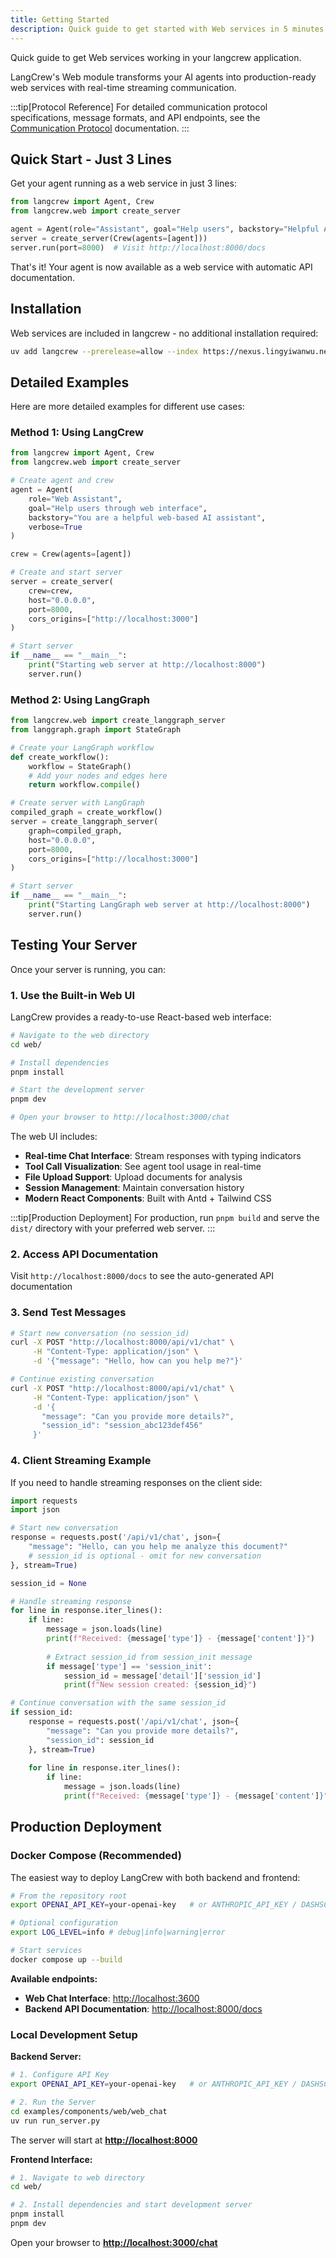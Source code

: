 ```yaml
---
title: Getting Started
description: Quick guide to get started with Web services in 5 minutes
---
```


Quick guide to get Web services working in your langcrew application.

LangCrew's Web module transforms your AI agents into production-ready web services with real-time streaming communication.

:::tip[Protocol Reference]
For detailed communication protocol specifications, message formats, and API endpoints, see the [Communication Protocol](/guides/web/protocol) documentation.
:::

## Quick Start - Just 3 Lines

Get your agent running as a web service in just 3 lines:

```python
from langcrew import Agent, Crew
from langcrew.web import create_server

agent = Agent(role="Assistant", goal="Help users", backstory="Helpful AI")
server = create_server(Crew(agents=[agent]))
server.run(port=8000)  # Visit http://localhost:8000/docs
```

That's it! Your agent is now available as a web service with automatic API documentation.

## Installation

Web services are included in langcrew - no additional installation required:

```bash
uv add langcrew --prerelease=allow --index https://nexus.lingyiwanwu.net/repository/pypi-hosted/simple
```

## Detailed Examples

Here are more detailed examples for different use cases:

### Method 1: Using LangCrew

```python
from langcrew import Agent, Crew
from langcrew.web import create_server

# Create agent and crew
agent = Agent(
    role="Web Assistant",
    goal="Help users through web interface",
    backstory="You are a helpful web-based AI assistant",
    verbose=True
)

crew = Crew(agents=[agent])

# Create and start server
server = create_server(
    crew=crew,
    host="0.0.0.0",
    port=8000,
    cors_origins=["http://localhost:3000"]
)

# Start server
if __name__ == "__main__":
    print("Starting web server at http://localhost:8000")
    server.run()
```

### Method 2: Using LangGraph

```python
from langcrew.web import create_langgraph_server
from langgraph.graph import StateGraph

# Create your LangGraph workflow
def create_workflow():
    workflow = StateGraph()
    # Add your nodes and edges here
    return workflow.compile()

# Create server with LangGraph
compiled_graph = create_workflow()
server = create_langgraph_server(
    graph=compiled_graph,
    host="0.0.0.0",
    port=8000,
    cors_origins=["http://localhost:3000"]
)

# Start server
if __name__ == "__main__":
    print("Starting LangGraph web server at http://localhost:8000")
    server.run()
```

## Testing Your Server

Once your server is running, you can:

### 1. Use the Built-in Web UI

LangCrew provides a ready-to-use React-based web interface:

```bash
# Navigate to the web directory
cd web/

# Install dependencies
pnpm install

# Start the development server
pnpm dev

# Open your browser to http://localhost:3000/chat
```

The web UI includes:

- **Real-time Chat Interface**: Stream responses with typing indicators
- **Tool Call Visualization**: See agent tool usage in real-time
- **File Upload Support**: Upload documents for analysis
- **Session Management**: Maintain conversation history
- **Modern React Components**: Built with Antd + Tailwind CSS

:::tip[Production Deployment]
For production, run `pnpm build` and serve the `dist/` directory with your preferred web server.
:::

### 2. Access API Documentation

Visit `http://localhost:8000/docs` to see the auto-generated API documentation

### 3. Send Test Messages

```bash
# Start new conversation (no session_id)
curl -X POST "http://localhost:8000/api/v1/chat" \
     -H "Content-Type: application/json" \
     -d '{"message": "Hello, how can you help me?"}'

# Continue existing conversation
curl -X POST "http://localhost:8000/api/v1/chat" \
     -H "Content-Type: application/json" \
     -d '{
       "message": "Can you provide more details?",
       "session_id": "session_abc123def456"
     }'
```

### 4. Client Streaming Example

If you need to handle streaming responses on the client side:

```python
import requests
import json

# Start new conversation
response = requests.post('/api/v1/chat', json={
    "message": "Hello, can you help me analyze this document?"
    # session_id is optional - omit for new conversation
}, stream=True)

session_id = None

# Handle streaming response
for line in response.iter_lines():
    if line:
        message = json.loads(line)
        print(f"Received: {message['type']} - {message['content']}")
        
        # Extract session_id from session_init message
        if message['type'] == 'session_init':
            session_id = message['detail']['session_id']
            print(f"New session created: {session_id}")

# Continue conversation with the same session_id
if session_id:
    response = requests.post('/api/v1/chat', json={
        "message": "Can you provide more details?",
        "session_id": session_id
    }, stream=True)
    
    for line in response.iter_lines():
        if line:
            message = json.loads(line)
            print(f"Received: {message['type']} - {message['content']}")
```

## Production Deployment

### Docker Compose (Recommended)

The easiest way to deploy LangCrew with both backend and frontend:

```bash
# From the repository root
export OPENAI_API_KEY=your-openai-key   # or ANTHROPIC_API_KEY / DASHSCOPE_API_KEY

# Optional configuration
export LOG_LEVEL=info # debug|info|warning|error

# Start services
docker compose up --build
```

**Available endpoints:**

- **Web Chat Interface**: [http://localhost:3600](http://localhost:3600)
- **Backend API Documentation**: [http://localhost:8000/docs](http://localhost:8000/docs)

### Local Development Setup

**Backend Server:**

```bash
# 1. Configure API Key
export OPENAI_API_KEY=your-openai-key   # or ANTHROPIC_API_KEY / DASHSCOPE_API_KEY

# 2. Run the Server
cd examples/components/web/web_chat
uv run run_server.py
```

The server will start at **[http://localhost:8000](http://localhost:8000)**

**Frontend Interface:**

```bash
# 1. Navigate to web directory
cd web/

# 2. Install dependencies and start development server
pnpm install
pnpm dev
```

Open your browser to **[http://localhost:3000/chat](http://localhost:3000/chat)**


